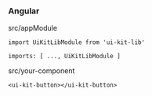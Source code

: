 
<style>{`
  .box {
    margin: 2rem 0;
    padding: 2rem;
    background: rgba(233,233,233,0.7);
    border-radius: 3px;
  }
  h3,p{
    color: #1a6cb3 !important
  }
  strong{
    color: #391d71
  }
  a{
     color: #391d71  !important;
     opacity: 0.6
  }
`}</style>

<div class="box">
  <h3> Angular </h3>
  <p>src/appModule</p>
  <p>
    <code>import UiKitLibModule from 'ui-kit-lib'</code>
  </p>
  <p>
    <code>imports: [ ..., UiKitLibModule ]</code>
  </p>
  <p>src/your-component</p>

  <p>
    <code>&lt;ui-kit-button&gt;&lt;/ui-kit-button&gt;</code>
  </p>
</div>
